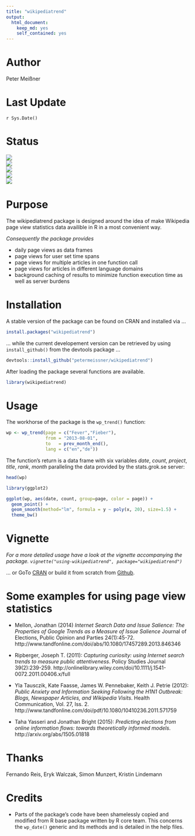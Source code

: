 ```yaml
---
title: "wikipediatrend"
output:
  html_document:
    keep_md: yes
    self_contained: yes
---
```


# Author

Peter Meißner



# Last Update

`r Sys.Date()`



# Status

[<img src="http://www.r-pkg.org/badges/version/wikipediatrend">
](http://cran.rstudio.com/web/packages/wikipediatrend/)
<br>
[<img src="https://api.travis-ci.org/petermeissner/wikipediatrend.svg?branch=master">
](https://travis-ci.org/petermeissner/wikipediatrend)
 <br> 
[<img src="https://coveralls.io/repos/petermeissner/wikipediatrend/badge.svg" >
](https://coveralls.io/r/petermeissner/wikipediatrend)
 <br> 
[<img src="http://cranlogs.r-pkg.org/badges/grand-total/wikipediatrend">
](http://cranlogs.r-pkg.org/)
<br>
[<img src="http://cranlogs.r-pkg.org/badges/wikipediatrend">
](http://cranlogs.r-pkg.org/)






# Purpose

The wikipediatrend package is designed around the idea of make Wikipedia page view statistics data availible in R in a most convenient way. 

*Consequently the package provides* 

- daily page views as data frames 
- page views for user set time spans
- page views for multiple articles in one function call
- page views for articles in different language domains 
- background caching of results to minimize function execution time as well as server burdens






# Installation 

A stable version of the package can be found on CRAN and installed via ...
```r
install.packages("wikipediatrend")
```

... while the current developement version can be retrieved by using `install_github()` from the devtools package ... 

```r
devtools::install_github("petermeissner/wikipediatrend")
```

After loading the package several functions are available.

```r
library(wikipediatrend)
```




# Usage


The workhorse of the package is the `wp_trend()` function:

```r
wp <- wp_trend(page = c("Fever","Fieber"), 
               from = "2013-08-01", 
               to   = prev_month_end(), 
               lang = c("en","de"))
```

The function's return is a data frame with six variables *date*, *count*, *project*, *title*, *rank*, *month* paralleling the data provided by the stats.grok.se server:

```r
head(wp)
```

```r
library(ggplot2)

ggplot(wp, aes(date, count, group=page, color = page)) + 
  geom_point() +
  geom_smooth(method="lm", formula = y ~ poly(x, 20), size=1.5) +
  theme_bw()
```




# Vignette

*For a more detailed usage have a look at the vignette accompanying the package. `vignette("using-wikipediatrend", package="wikipediatrend")`*

... or GoTo [CRAN](http://cran.r-project.org/web/packages/wikipediatrend/index.html) or build it from scratch from [Github](https://raw.githubusercontent.com/petermeissner/wikipediatrend/master/vignettes/using-wikipediatrend.Rmd).



# Some examples for using page view statistics


- Mellon, Jonathan (2014) *Internet Search Data and Issue Salience: The Properties of Google Trends as a Measure of Issue Salience* Journal of Elections, Public Opinion and Parties 24(1):45-72.
http://www.tandfonline.com/doi/abs/10.1080/17457289.2013.846346 

- Ripberger, Joseph T. (2011): *Capturing curiosity: using Internet search trends to measure public attentiveness*. Policy Studies Journal 39(2):239-259.
http://onlinelibrary.wiley.com/doi/10.1111/j.1541-0072.2011.00406.x/full

- Yla Tausczik, Kate Faasse, James W. Pennebaker, Keith J. Petrie (2012): *Public Anxiety and Information Seeking Following the H1N1 Outbreak: Blogs, Newspaper Articles, and Wikipedia Visits*. Health Communication, Vol. 27, Iss. 2.
 http://www.tandfonline.com/doi/pdf/10.1080/10410236.2011.571759

- Taha Yasseri and Jonathan Bright (2015): *Predicting elections from online information flows: towards theoretically informed models*. http://arxiv.org/abs/1505.01818

 




# Thanks 

Fernando Reis, Eryk Walczak, Simon Munzert, Kristin Lindemann





# Credits

- Parts of the package's code have been shamelessly copied and modified from R base package written by R core team. This concerns the `wp_date()` generic and its methods and is detailed in the help files. 







